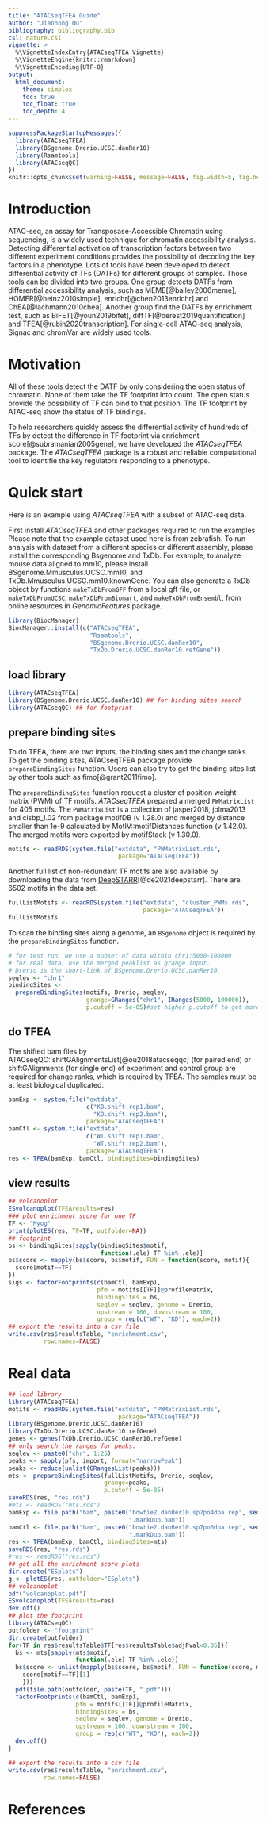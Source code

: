 ```yaml
---
title: "ATACseqTFEA Guide"
author: "Jianhong Ou"
bibliography: bibliography.bib
csl: nature.csl
vignette: >
  %\VignetteIndexEntry{ATACseqTFEA Vignette}
  %\VignetteEngine{knitr::rmarkdown}
  %\VignetteEncoding{UTF-8}
output:
  html_document:
    theme: simplex
    toc: true
    toc_float: true
    toc_depth: 4
---
```


```r
suppressPackageStartupMessages({
  library(ATACseqTFEA)
  library(BSgenome.Drerio.UCSC.danRer10)
  library(Rsamtools)
  library(ATACseqQC)
})
knitr::opts_chunk$set(warning=FALSE, message=FALSE, fig.width=5, fig.height=3.5)
```

# Introduction

ATAC-seq, an assay for Transposase-Accessible Chromatin using sequencing, is a
widely used technique for chromatin accessibility analysis. 
Detecting differential activation of transcription factors between two 
different experiment conditions provides the possibility of decoding the 
key factors in a phenotype. Lots of tools have been developed to detect 
differential activity of TFs (DATFs) for different groups of samples. 
Those tools can be divided into two groups. One group detects DATFs from 
differential accessibility analysis, such as MEME[@bailey2006meme],
HOMER[@heinz2010simple], enrichr[@chen2013enrichr] and ChEA[@lachmann2010chea].
Another group find the DATFs by enrichment test, such as BiFET[@youn2019bifet],
diffTF[@berest2019quantification] and TFEA[@rubin2020transcription].
For single-cell ATAC-seq analysis, Signac and chromVar are widely used tools.

# Motivation

All of these tools detect the DATF by only considering the open status of 
chromatin. None of them take the TF footprint into count. The open status 
provide the possibility of TF can bind to that position. 
The TF footprint by ATAC-seq show the status of TF bindings. 

To help researchers quickly assess the differential activity of hundreds of TFs
by detect the difference in TF footprint via enrichment score[@subramanian2005gene], 
we have developed the _ATACseqTFEA_ package. 
The _ATACseqTFEA_ package is a robust and reliable computational tool to
identifie the key regulators responding to a phenotype. 


# Quick start

Here is an example using _ATACseqTFEA_ with a subset of ATAC-seq data.

First install _ATACseqTFEA_ and other packages required to run 
the examples.
Please note that the example dataset used here is from zebrafish. 
To run analysis with dataset from a different species or different assembly, 
please install the corresponding Bsgenome and TxDb.
For example, to analyze mouse data aligned to mm10, 
please install BSgenome.Mmusculus.UCSC.mm10, 
and TxDb.Mmusculus.UCSC.mm10.knownGene. 
You can also generate a TxDb object by 
functions `makeTxDbFromGFF` from a local gff file,
or `makeTxDbFromUCSC`, `makeTxDbFromBiomart`, and `makeTxDbFromEnsembl`, 
from online resources in _GenomicFeatures_ package.

```r
library(BiocManager)
BiocManager::install(c("ATACseqTFEA", 
                       "Rsamtools",
                       "BSgenome.Drerio.UCSC.danRer10",
                       "TxDb.Drerio.UCSC.danRer10.refGene"))
```

## load library

```r
library(ATACseqTFEA)
library(BSgenome.Drerio.UCSC.danRer10) ## for binding sites search
library(ATACseqQC) ## for footprint
```

## prepare binding sites

To do TFEA, there are two inputs, the binding sites and the change ranks.
To get the binding sites, ATACseqTFEA package provide `prepareBindingSites` 
function. Users can also try to get the binding sites list by other tools
such as fimo[@grant2011fimo].

The `prepareBindingSites` function request a cluster of position weight matrix 
(PWM) of TF motifs. _ATACseqTFEA_ prepared a merged `PWMatrixList` for 
405 motifs. The `PWMatrixList` is a collection of jasper2018, jolma2013 and
cisbp_1.02 from package motifDB (v 1.28.0) and merged by distance smaller than
1e-9 calculated by MotIV::motifDistances function (v 1.42.0). 
The merged motifs were exported by motifStack (v 1.30.0).

```r
motifs <- readRDS(system.file("extdata", "PWMatrixList.rds",
                               package="ATACseqTFEA"))
```

Another full list of non-redundant TF motifs are also available by downloading
the data from [DeepSTARR](https://github.com/bernardo-de-almeida/motif-clustering)[@de2021deepstarr]. There are 6502 motifs in the data set.
```r
fullListMotifs <- readRDS(system.file("extdata", "cluster_PWMs.rds",
                                      package="ATACseqTFEA"))
fullListMotifs
```

To scan the binding sites along a genome, an `BSgenome` object is required by
the `prepareBindingSites` function.

```r
# for test run, we use a subset of data within chr1:5000-100000
# for real data, use the merged peaklist as grange input.
# Drerio is the short-link of BSgenome.Drerio.UCSC.danRer10
seqlev <- "chr1" 
bindingSites <- 
  prepareBindingSites(motifs, Drerio, seqlev,
                      grange=GRanges("chr1", IRanges(5000, 100000)),
                      p.cutoff = 5e-05)#set higher p.cutoff to get more sites.
```


## do TFEA

The shifted bam files by ATACseqQC::shiftGAlignmentsList[@ou2018atacseqqc] 
(for paired end) or  shiftGAlignments (for single end) of 
experiment and control group are required for change ranks, 
which is required by TFEA. The samples must be at
least biological duplicated.

```r
bamExp <- system.file("extdata",
                      c("KD.shift.rep1.bam",
                        "KD.shift.rep2.bam"),
                      package="ATACseqTFEA")
bamCtl <- system.file("extdata",
                      c("WT.shift.rep1.bam",
                        "WT.shift.rep2.bam"),
                      package="ATACseqTFEA")
res <- TFEA(bamExp, bamCtl, bindingSites=bindingSites)
```

## view results


```r
## volcanoplot
ESvolcanoplot(TFEAresults=res)
### plot enrichment score for one TF
TF <- "Myog"
print(plotES(res, TF=TF, outfolder=NA))
## footprint
bs <- bindingSites[sapply(bindingSites$motif, 
                          function(.ele) TF %in% .ele)]
bs$score <- mapply(bs$score, bs$motif, FUN = function(score, motif){
  score[motif==TF]
})
sigs <- factorFootprints(c(bamCtl, bamExp), 
                         pfm = motifs[[TF]]@profileMatrix,
                         bindingSites = bs,
                         seqlev = seqlev, genome = Drerio,
                         upstream = 100, downstream = 100,
                         group = rep(c("WT", "KD"), each=2))
## export the results into a csv file
write.csv(res$resultsTable, "enrichment.csv", 
          row.names=FALSE)
```


# Real data

```r
## load library
library(ATACseqTFEA)
motifs <- readRDS(system.file("extdata", "PWMatrixList.rds",
                               package="ATACseqTFEA"))
library(BSgenome.Drerio.UCSC.danRer10)
library(TxDb.Drerio.UCSC.danRer10.refGene)
genes <- genes(TxDb.Drerio.UCSC.danRer10.refGene)
## only search the ranges for peaks.
seqlev <- paste0("chr", 1:25)
peaks <- sapply(pfs, import, format="narrowPeak")
peaks <- reduce(unlist(GRangesList(peaks)))
mts <- prepareBindingSites(fullListMotifs, Drerio, seqlev, 
                           grange=peaks, 
                           p.cutoff = 5e-05)
saveRDS(res, "res.rds")
#mts <- readRDS("mts.rds")
bamExp <- file.path("bam", paste0("bowtie2.danRer10.sp7po4dpa.rep", seq.int(2), 
                                  ".markDup.bam"))
bamCtl <- file.path("bam", paste0("bowtie2.danRer10.sp7po0dpa.rep", seq.int(2), 
                                  ".markDup.bam"))
res <- TFEA(bamExp, bamCtl, bindingSites=mts)
saveRDS(res, "res.rds")
#res <- readRDS("res.rds")
## get all the enrichment score plots
dir.create("ESplots")
g <- plotES(res, outfolder="ESplots")
## volcanoplot
pdf("volcanoplot.pdf")
ESvolcanoplot(TFEAresults=res)
dev.off()
## plot the footprint
library(ATACseqQC)
outfolder <- "footprint"
dir.create(outfolder)
for(TF in res$resultsTable$TF[res$resultsTable$adjPval<0.05]){
  bs <- mts[sapply(mts$motif, 
                   function(.ele) TF %in% .ele)]
  bs$score <- unlist(mapply(bs$score, bs$motif, FUN = function(score, motif){
    score[motif==TF][1]
    }))
  pdf(file.path(outfolder, paste(TF, ".pdf")))
  factorFootprints(c(bamCtl, bamExp), 
                   pfm = motifs[[TF]]@profileMatrix,
                   bindingSites = bs,
                   seqlev = seqlev, genome = Drerio,
                   upstream = 100, downstream = 100,
                   group = rep(c("WT", "KD"), each=2))
  dev.off()
}

## export the results into a csv file
write.csv(res$resultsTable, "enrichment.csv", 
          row.names=FALSE)
```

# References
